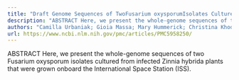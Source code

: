 ```yaml
---
title: "Draft Genome Sequences of TwoFusarium oxysporumIsolates Cultured from InfectedZinnia hybridaPlants Grown on the International Space Station"
description: "ABSTRACT Here, we present the whole-genome sequences of two Fusarium oxysporum isolates cultured from infected Zinnia hybrida plants that were grown onboard the International Space Station (ISS)...."
authors: "Camilla Urbaniak; Gioia Massa; Mary Hummerick; Christina Khodadad; Andrew Schuerger; Kasthuri Venkateswaran"
url: https://www.ncbi.nlm.nih.gov/pmc/articles/PMC5958250/
---
```


ABSTRACT Here, we present the whole-genome sequences of two Fusarium oxysporum isolates cultured from infected Zinnia hybrida plants that were grown onboard the International Space Station (ISS).
